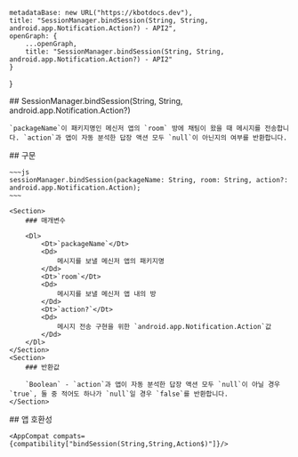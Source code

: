 
    metadataBase: new URL("https://kbotdocs.dev"),
    title: "SessionManager.bindSession(String, String, android.app.Notification.Action?) - API2",
    openGraph: {
        ...openGraph,
        title: "SessionManager.bindSession(String, String, android.app.Notification.Action?) - API2"
    }
}

<Section>
    ## SessionManager.bindSession(String, String, android.app.Notification.Action?)

    `packageName`이 패키지명인 메신저 앱의 `room` 방에 채팅이 왔을 때 메시지를 전송합니다. `action`과 앱이 자동 분석한 답장 액션 모두 `null`이 아닌지의 여부를 반환합니다.
</Section>
<Section>
    ## 구문

    ~~~js
    sessionManager.bindSession(packageName: String, room: String, action?: android.app.Notification.Action);
    ~~~

    <Section>
        ### 매개변수

        <Dl>
            <Dt>`packageName`</Dt>
            <Dd>
                메시지를 보낼 메신저 앱의 패키지명
            </Dd>
            <Dt>`room`</Dt>
            <Dd>
                메시지를 보낼 메신저 앱 내의 방
            </Dd>
            <Dt>`action?`</Dt>
            <Dd>
                메시지 전송 구현을 위한 `android.app.Notification.Action`값
            </Dd>
        </Dl>
    </Section>
    <Section>
        ### 반환값

        `Boolean` - `action`과 앱이 자동 분석한 답장 액션 모두 `null`이 아닐 경우 `true`, 둘 중 적어도 하나가 `null`일 경우 `false`를 반환합니다.
    </Section>
</Section>
<Section>
    ## 앱 호환성

    <AppCompat compats={compatibility["bindSession(String,String,Action$)"]}/>
</Section>